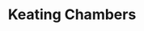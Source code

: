 ---
title: 'Keating Chambers'
publishedAt: '2024-09-14'
summary: 'A digital transformation for a legal titan.'
image: 'https://d2hq2vp6n3e7lp.cloudfront.net/transforms/case-studies/Keating/_caseStudyAssetSplit/22394/04.-Devices_FULLSET_V1.0.webp'
type: 'Work'
---